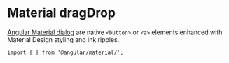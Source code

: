 
<Meta title="Components/dragDrop/Overview" />

# Material dragDrop

[Angular Material dialog](https://material.angular.io/components/dialog/api) are native `<button>` or `<a>` elements enhanced with Material Design styling and ink ripples. <br />

`import { } from '@angular/material/';`

```

```
